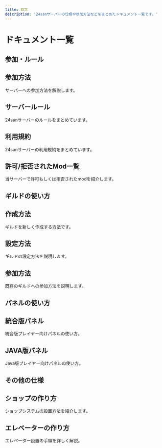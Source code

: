 ```yaml
---
title: 目次
description: '24sanサーバーの仕様や参加方法などをまとめたドキュメント一覧です。'
---
```



# ドキュメント一覧

## 参加・ルール

<div className="grid-container">
  <Link className="card-hover" to="/docs/how-to-join">
    <div className="card__body">
      <h2>参加方法</h2>
      <p>サーバーへの参加方法を解説します。</p>
    </div>
  </Link>

  <Link className="card-hover" to="/docs/server-rules">
    <div className="card__body">
      <h2>サーバールール</h2>
      <p>24sanサーバーのルールをまとめています。</p>
    </div>
  </Link>

  <Link className="card-hover" to="/docs/terms_of_use">
    <div className="card__body">
      <h2>利用規約</h2>
      <p>24sanサーバーの利用規約をまとめています。</p>
    </div>
  </Link>

  <Link className="card-hover" to="/docs/rules/allowed_mods">
    <div className="card__body">
      <h2>許可/拒否されたMod一覧</h2>
      <p>当サーバーで許可もしくは拒否されたmodを紹介します。</p>
    </div>
  </Link>
</div>

## ギルドの使い方

<div className="grid-container">
  <Link className="card-hover" to="/docs/guild-create">
    <div className="card__body">
      <h2>作成方法</h2>
      <p>ギルドを新しく作成する方法です。</p>
    </div>
  </Link>

  <Link className="card-hover" to="/docs/guild-create">
    <div className="card__body">
      <h2>設定方法</h2>
      <p>ギルドの設定方法を説明します。</p>
    </div>
  </Link>

  <Link className="card-hover" to="/docs/guild-join">
    <div className="card__body">
      <h2>参加方法</h2>
      <p>既存のギルドへの参加方法を説明します。</p>
    </div>
  </Link>
</div>

## パネルの使い方

<div className="grid-container">
  <Link className="card-hover" to="/docs/panel-bedrock">
    <div className="card__body">
      <h2>統合版パネル</h2>
      <p>統合版プレイヤー向けパネルの使い方。</p>
    </div>
  </Link>

  <Link className="card-hover" to="/docs/panel-java">
    <div className="card__body">
      <h2>JAVA版パネル</h2>
      <p>Java版プレイヤー向けパネルの使い方。</p>
    </div>
  </Link>
</div>

## その他の仕様

<div className="grid-container">
  <Link className="card-hover" to="/docs/shop">
    <div className="card__body">
      <h2>ショップの作り方</h2>
      <p>ショップシステムの設置方法を紹介します。</p>
    </div>
  </Link>

  <Link className="card-hover" to="/docs/elevator">
    <div className="card__body">
      <h2>エレベーターの作り方</h2>
      <p>エレベーター設置の手順を詳しく解説。</p>
    </div>
  </Link>
</div>
